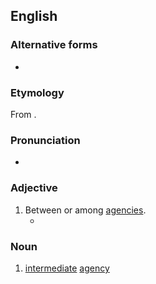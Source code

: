 {{also|inter-agency}}
==English==

===Alternative forms===
* {{l|en|inter-agency}}

===Etymology===
From {{prefix|en|inter|agency}}.

===Pronunciation===
* {{IPA|en|/ɪntəˈɹeɪd͡ʒənsi/}}

===Adjective===
{{en-adj|-}}

# Between or among [[agency|agencies]].
#* {{quote-journal|en|date=2022-12-01|author=Ashley Southall|title=What’s in New York’s Illicit Cannabis: Germs, Toxins and Metals|journal={{w|The New York Times}}|url=https://www.nytimes.com/2022/12/01/nyregion/cannabis-bacteria-pesticides-illegal-dispensary.html|passage=The office is currently conducting a joint '''interagency''' enforcement pilot with the city. Mayor Eric Adams said the initiative had led to seizures of more than 100,000 items and the issuance 300 civil and criminal violations.}}

===Noun===
{{en-noun|?}}

# [[intermediate]] [[agency]]

{{Webster 1913}}